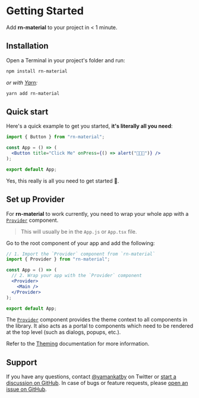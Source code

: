 
# Getting Started

Add **rn-material** to your project in < 1 minute.

## Installation

Open a Terminal in your project's folder and run:

```bash
npm install rn-material
```

_or with [Yarn](https://yarnpkg.com/):_

```bash
yarn add rn-material
```

## Quick start

Here's a quick example to get you started, **it's literally all you need**:

```jsx
import { Button } from "rn-material";

const App = () => (
  <Button title="Click Me" onPress={() => alert("🎉🎉🎉")} />
);

export default App;
```

Yes, this really is all you need to get started 🎉.

## Set up Provider

For **rn-material** to work currently, you need to wrap your whole app with a [`Provider`]() component.

> This will usually be in the `App.js` or `App.tsx` file.

Go to the root component of your app and add the following:

```jsx
// 1. Import the `Provider` component from `rn-material`
import { Provider } from "rn-material";

const App = () => (
  // 2. Wrap your app with the `Provider` component
  <Provider>
    <Main />
  </Provider>
);

export default App;
```

The [`Provider`]() component provides the theme context to all components in the library. It also acts as a portal to
components which need to be rendered at the top level (such as dialogs, popups, etc.).

Refer to the [Theming](/guides/theming) documentation for more information.

## Support

If you have any questions, contact [@yamankatby](https://twitter.com/yamankatby) on Twitter
or [start a discussion on GitHub](https://github.com/yamankatby/rn-material/discussions). In case of bugs or feature
requests, please [open an issue on GitHub](https://github.com/yamankatby/rn-material/issues).

